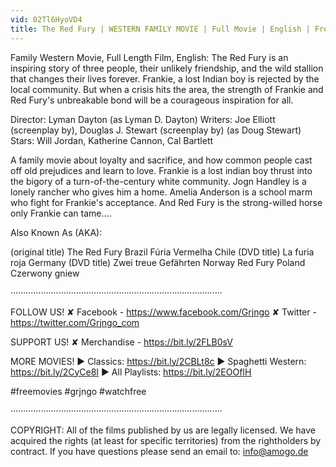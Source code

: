 ```yaml
---
vid: 02Tl6HyoVD4
title: The Red Fury | WESTERN FAMILY MOVIE | Full Movie | English | Free Movies | Full Length
---
```


Family Western Movie, Full Length Film, English: The Red Fury is an inspiring story of three people, their unlikely friendship, and the wild stallion that changes their lives forever. Frankie, a lost Indian boy is rejected by the local community. But when a crisis hits the area, the strength of Frankie and Red Fury's unbreakable bond will be a courageous inspiration for all.

Director: Lyman Dayton (as Lyman D. Dayton)
Writers: Joe Elliott (screenplay by), Douglas J. Stewart (screenplay by) (as Doug Stewart)
Stars: Will Jordan, Katherine Cannon, Cal Bartlett

A family movie about loyalty and sacrifice, and how common people cast off old prejudices and learn to love. Frankie is a lost indian boy thrust into the bigory of a turn-of-the-century white community. Jogn Handley is a lonely rancher who gives him a home. Amelia Anderson is a school marm who fight for Frankie's acceptance. And Red Fury is the strong-willed horse only Frankie can tame....

Also Known As (AKA):

(original title) The Red Fury
Brazil Fúria Vermelha
Chile (DVD title) La furia roja
Germany (DVD title) Zwei treue Gefährten
Norway Red Fury
Poland Czerwony gniew

····················································································

FOLLOW US!
✘ Facebook - https://www.facebook.com/Grjngo
✘ Twitter - https://twitter.com/Grjngo_com

SUPPORT US!
✘ Merchandise - https://bit.ly/2FLB0sV

MORE MOVIES! 
► Classics: https://bit.ly/2CBLt8c 
► Spaghetti Western: https://bit.ly/2CyCe8I 
► All Playlists: https://bit.ly/2EOOfIH 

#freemovies #grjngo #watchfree

····················································································

COPYRIGHT: All of the films published by us are legally licensed. We have acquired the rights (at least for specific territories) from the rightholders by contract. If you have questions please send an email to: info@amogo.de